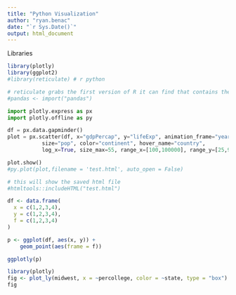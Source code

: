 ```yaml
---
title: "Python Visualization"
author: "ryan.benac"
date: "`r Sys.Date()`"
output: html_document
---
```


Libraries
```r
library(plotly)
library(ggplot2)
#library(reticulate) # r python

# reticulate grabs the first version of R it can find that contains the first module it will import
#pandas <- import("pandas")


```


```python
import plotly.express as px
import plotly.offline as py

df = px.data.gapminder()
plot = px.scatter(df, x="gdpPercap", y="lifeExp", animation_frame="year", animation_group="country",
           size="pop", color="continent", hover_name="country",
           log_x=True, size_max=55, range_x=[100,100000], range_y=[25,90])

plot.show()
#py.plot(plot,filename = 'test.html', auto_open = False)

```

```r
# this will show the saved html file
#htmltools::includeHTML("test.html")
```

```r
df <- data.frame(
  x = c(1,2,3,4), 
  y = c(1,2,3,4), 
  f = c(1,2,3,4)
)

p <- ggplot(df, aes(x, y)) +
    geom_point(aes(frame = f))

ggplotly(p)
```

```r
library(plotly)
fig <- plot_ly(midwest, x = ~percollege, color = ~state, type = "box")
fig
```

```r

```

```r

```

```r

```
